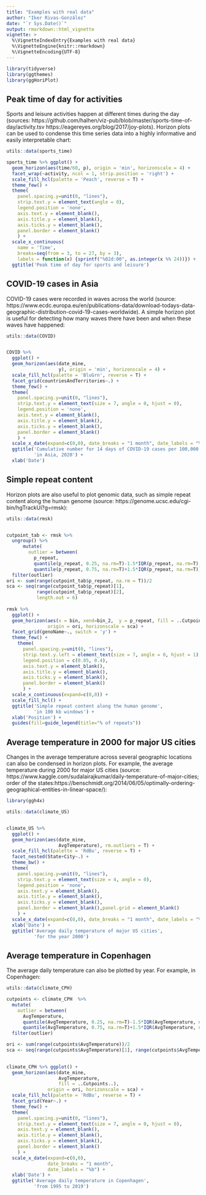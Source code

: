 ```yaml
---
title: "Examples with real data"
author: "Iker Rivas-González"
date: "`r Sys.Date()`"
output: rmarkdown::html_vignette
vignette: >
  %\VignetteIndexEntry{Examples with real data}
  %\VignetteEngine{knitr::rmarkdown}
  %\VignetteEncoding{UTF-8}
---
```


```r

library(tidyverse)
library(ggthemes)
library(ggHoriPlot)

```


## Peak time of day for activities

Sports and leisure activities happen at different times during the day (sources: https://github.com/halhen/viz-pub/blob/master/sports-time-of-day/activity.tsv
https://eagereyes.org/blog/2017/joy-plots). Horizon plots can be used to condense this time series data into a highly informative and easily interpretable chart:

```r

utils::data(sports_time)

sports_time %>% ggplot() +
  geom_horizon(aes(time/60, p), origin = 'min', horizonscale = 4) +
  facet_wrap(~activity, ncol = 1, strip.position = 'right') +
  scale_fill_hcl(palette = 'Peach', reverse = T) +
  theme_few() +
  theme(
    panel.spacing.y=unit(0, "lines"),
    strip.text.y = element_text(angle = 0),
    legend.position = 'none',
    axis.text.y = element_blank(),
    axis.title.y = element_blank(),
    axis.ticks.y = element_blank(),
    panel.border = element_blank()
    ) +
  scale_x_continuous(
    name = 'Time',
    breaks=seq(from = 3, to = 27, by = 3),
    labels = function(x) {sprintf("%02d:00", as.integer(x %% 24))}) +
  ggtitle('Peak time of day for sports and leisure')

```

## COVID-19 cases in Asia

COVID-19 cases were recorded in waves across the world (source: https://www.ecdc.europa.eu/en/publications-data/download-todays-data-geographic-distribution-covid-19-cases-worldwide). A simple horizon plot is useful for detecting how many waves there have been and when these waves have happened:


```r

utils::data(COVID)


COVID %>%  
  ggplot() +
  geom_horizon(aes(date_mine, 
                   y), origin = 'min', horizonscale = 4) +
  scale_fill_hcl(palette = 'BluGrn', reverse = T) +
  facet_grid(countriesAndTerritories~.) +
  theme_few() +
  theme(
    panel.spacing.y=unit(0, "lines"),
    strip.text.y = element_text(size = 7, angle = 0, hjust = 0),
    legend.position = 'none',
    axis.text.y = element_blank(),
    axis.title.y = element_blank(),
    axis.ticks.y = element_blank(),
    panel.border = element_blank()
    ) +
  scale_x_date(expand=c(0,0), date_breaks = "1 month", date_labels = "%b") +
  ggtitle('Cumulative number for 14 days of COVID-19 cases per 100,000', 
          'in Asia, 2020') +
  xlab('Date')

```

## Simple repeat content

Horizon plots are also useful to plot genomic data, such as simple repeat content along the human genome (source: https://genome.ucsc.edu/cgi-bin/hgTrackUi?g=rmsk):


```r

utils::data(rmsk)


cutpoint_tab <- rmsk %>% 
  ungroup() %>% 
      mutate(
        outlier = between(
          p_repeat, 
          quantile(p_repeat, 0.25, na.rm=T)-1.5*IQR(p_repeat, na.rm=T),
          quantile(p_repeat, 0.75, na.rm=T)+1.5*IQR(p_repeat, na.rm=T))) %>% 
  filter(outlier)
ori <- sum(range(cutpoint_tab$p_repeat, na.rm = T))/2
sca <- seq(range(cutpoint_tab$p_repeat)[1], 
           range(cutpoint_tab$p_repeat)[2],
           length.out = 6)
  
rmsk %>%  
  ggplot() +
  geom_horizon(aes(x = bin, xend=bin_2,  y = p_repeat, fill = ..Cutpoints..), 
               origin = ori, horizonscale = sca) +
  facet_grid(genoName~., switch = 'y') +
  theme_few() +
    theme(
      panel.spacing.y=unit(0, "lines"),
      strip.text.y.left = element_text(size = 7, angle = 0, hjust = 1),
      legend.position = c(0.85, 0.4),
      axis.text.y = element_blank(),
      axis.title.y = element_blank(),
      axis.ticks.y = element_blank(),
      panel.border = element_blank()
      ) +
  scale_x_continuous(expand=c(0,0)) +
  scale_fill_hcl() +
  ggtitle('Simple repeat content along the human genome', 
          'in 100 kb windows') +
  xlab('Position') +
  guides(fill=guide_legend(title="% of repeats"))

```



## Average temperature in 2000 for major US cities

Changes in the average temperature across several geographic locations can also be condensed in horizon plots. For example, the average temperature during 2000 for major US cities (source: https://www.kaggle.com/sudalairajkumar/daily-temperature-of-major-cities; order of the states:https://benschmidt.org/2014/06/05/optimally-ordering-geographical-entities-in-linear-space/):

```r

library(ggh4x)

utils::data(climate_US)


climate_US %>% 
  ggplot() +
  geom_horizon(aes(date_mine, 
                   AvgTemperature), rm.outliers = T) +
  scale_fill_hcl(palette = 'RdBu', reverse = T) +
  facet_nested(State+City~.) +
  theme_bw() +
  theme(
    panel.spacing.y=unit(0, "lines"),
    strip.text.y = element_text(size = 4, angle = 0),
    legend.position = 'none',
    axis.text.y = element_blank(),
    axis.title.y = element_blank(),
    axis.ticks.y = element_blank(),
    panel.border = element_blank(),panel.grid = element_blank()
    ) +
  scale_x_date(expand=c(0,0), date_breaks = "1 month", date_labels = "%b") +
  xlab('Date') +
  ggtitle('Average daily temperature of major US cities', 
          'for the year 2000')


```

## Average temperature in Copenhagen

The average daily temperature can also be plotted by year. For example, in Copenhagen:

```r

utils::data(climate_CPH)

cutpoints <- climate_CPH  %>% 
  mutate(
    outlier = between(
      AvgTemperature, 
      quantile(AvgTemperature, 0.25, na.rm=T)-1.5*IQR(AvgTemperature, na.rm=T),
      quantile(AvgTemperature, 0.75, na.rm=T)+1.5*IQR(AvgTemperature, na.rm=T))) %>% 
  filter(outlier)

ori <- sum(range(cutpoints$AvgTemperature))/2
sca <- seq(range(cutpoints$AvgTemperature)[1], range(cutpoints$AvgTemperature)[2], length.out = 7)[-4]
  

climate_CPH %>% ggplot() +
  geom_horizon(aes(date_mine, 
                   AvgTemperature,
                   fill = ..Cutpoints..), 
               origin = ori, horizonscale = sca) +
  scale_fill_hcl(palette = 'RdBu', reverse = T) +
  facet_grid(Year~.) +
  theme_few() +
  theme(
    panel.spacing.y=unit(0, "lines"),
    strip.text.y = element_text(size = 7, angle = 0, hjust = 0),
    axis.text.y = element_blank(),
    axis.title.y = element_blank(),
    axis.ticks.y = element_blank(),
    panel.border = element_blank()
    ) +
  scale_x_date(expand=c(0,0), 
               date_breaks = "1 month", 
               date_labels = "%b") +
  xlab('Date') +
  ggtitle('Average daily temperature in Copenhagen', 
          'from 1995 to 2019')

```





